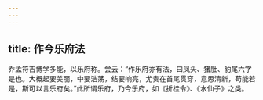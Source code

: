 ```yaml
---
---
---
```

title: 作今乐府法
---




乔孟符吉博学多能，以乐府称。尝云：“作乐府亦有法，曰凤头、猪肚、豹尾六字是也。大概起要美丽，中要浩荡，结要响亮，尤贵在首尾贯穿，意思清新，苟能若是，斯可以言乐府矣。”此所谓乐府，乃今乐府，如《折桂令》、《水仙子》之类。